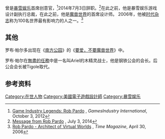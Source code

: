 {{NoteTA
| G1=Games
}}

{{Vgname2|罗布·帕尔多|en=Rob Pardo|外号Bill Pard<ref>[https://twitter.com/cowcaster/status/625374307842174976 Steve Dunbar: Starcraft Legends], ''Starcraft Legends'', July 26, 2015</ref>，{{bd|1970年|6月9日}}}}曾是[[暴雪娱乐|暴雪娱乐]]首席创意官，<ref>[http://www.gamesindustry.biz/articles/2012-10-02-game-industry-legends-rob-pardo Game Industry Legends: Rob Pardo] {{Wayback|url=http://www.gamesindustry.biz/articles/2012-10-02-game-industry-legends-rob-pardo |date=20170905222616 }}, ''GamesIndustry International'', October 3, 2012</ref>2014年7月3日辞职。<ref>[http://us.battle.net/wow/en/forum/topic/13348514719 Message from Rob Pardo] {{Wayback|url=http://us.battle.net/wow/en/forum/topic/13348514719 |date=20160710193259 }}, July 3, 2014</ref>在此之前，他是暴雪娱乐游戏设计副执行总裁，在此之前，他是[[魔兽世界|魔兽世界]]的首席设计师。 2006年，他被[[时代杂志|时代杂志]]称为100名世界最有影响力的人之一。<ref>[http://www.time.com/time/magazine/article/0,9171,1187331,00.html Rob Pardo - Architect of Virtual Worlds] {{Wayback|url=http://www.time.com/time/magazine/article/0,9171,1187331,00.html |date=20130524213707 }}, ''Time Magazine'', April 30, 2006</ref>

== 其他 ==

罗布·帕尔多出现在《[[南方公园|南方公园]]》的《[[要爱，不要魔兽世界|要爱，不要魔兽世界]]》中。

罗布·帕尔在[[無盡的任務|無盡的任務]]中是一名叫Ariel的木精灵战士，他是钢铁公会的会长。后公会会长被Tigole取代。

== 参考资料 ==
{{Reflist}}

{{暴雪娛樂}}

{{DEFAULTSORT:Pardo, Rob}}
[[Category:在世人物|Category:在世人物]]
[[Category:美國電子遊戲設計師|Category:美國電子遊戲設計師]]
[[Category:暴雪娱乐|Category:暴雪娱乐]]

{{BlizzardEntertainment-stub}}
{{videogame-bio-stub}}